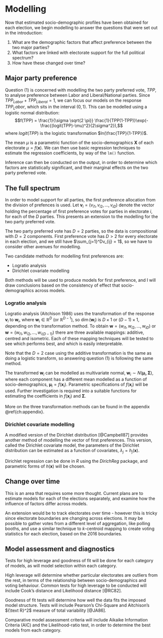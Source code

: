 # Modelling {#ch:Modelling}

Now that estimated socio-demographic profiles have been obtained for each election, we begin modelling to answer the questions that were set out in the introduction:

1. What are the demographic factors that affect preference between the two major parties?
2. What factors are linked with electorate support for the full political spectrum?
3. How have these changed over time?

## Major party preference

Question (1) is concerned with modelling the two party preferred vote, $TPP$, to analyse preference between Labor and Liberal/National parties. Since $TPP_{Labor} + TPP_{Liberal} = 1$, we can focus our models on the response $TPP_Labor$, which sits in the interval $(0,1)$. This can be modelled using a logistic normal distribution:
$$f(TPP) = \frac{1}{\sigma \sqrt{2 \pi}} \frac{1}{TPP(1-TPP)}\exp(-\frac{(logit(TPP)-\mu)^2}{2\sigma^2}),$$
where $logit(TPP)$ is the logistic transformation $ln(\frac{TPP}{1-TPP})$.

The mean $\mu$ is a parametric function of the socio-demographics $\bm{X}$ of each electorate $\mu = f(\bm{x})$. We can then use basic regression techniques to estimate the regression coefficients, by way of the `lm()` function.

Inference can then be conducted on the output, in order to determine which factors are statistically significant, and their marginal effects on the two party preferred vote.

## The full spectrum

In order to model support for all parties, the first preference allocation from the division of prefences is used. Let $\bm{v}_i = (v_{i1}, v_{i2}, \dots, v_{iD})$ denote the vector holding the percentage of first preference votes for parties in electorate $i$, for each of the $D$ parties. This presents an extension to the modelling for the two party preferred vote.

The two party preferred vote has $D=2$ parties, so the data is compositional with $D=2$ components. First preference vote has $D>2$ for every electorate in each election, and we still have $\sum_{j=1}^Dv_{ij} = 1$, so we have to consider other avenues for modelling.

Two candidate methods for modelling first preferences are:

- Logratio analysis
- Dirichlet covariate modelling

Both methods will be used to produce models for first preference, and I will draw conclusions based on the consistency of effect that socio-demographics across models.

### Logratio analysis

Logratio analysis (Aitchison 1986) uses the transformation of the response $\bm{v}_i$ to $\bm{w}_i$, where $\bm{w}_i \in \mathbb{R}^D$ (or $\mathbb{R}^{D-1}$), so $\dim(\bm{w}_i) \text{ is } D\times1 \text{ or } (D-1) \times 1$, depending on the transformation method. To obtain $\bm{w} =  (w_{i1}, w_{i2}, \dots, w_{iD})$ or $\bm{w} =  (w_{i1}, w_{i2}, \dots, w_{i(D-1)})$ there are three available mappings: additive, centred and isometric. Each of these mapping techniques will be tested to see which performs best, and which is easily interpretable.

Note that the $D=2$ case using the additive transformation is the same as doing a logistic transform, so answering question (1) is following the same method.

The transformed $\bm{w}_i$ can be modelled as multivariate normal, $\bm{w}_i \sim N(\bm{\mu}_i, \bm{\Sigma})$, where each component has a different mean modelled as a function of socio-demographics, $\bm{\mu}_i = f(\bm{x}_i)$. Parametric specifications of $f(\bm{x}_i)$ will be used. Further investigation is required into a suitable functions for estimating the coefficients in $f(\bm{x}_i)$ and $\bm{\Sigma}$.

More on the three transformation methods can be found in the appendix \@ref{ch:appendix}.

### Dirichlet covariate modelling

A modified version of the Dirichlet distribution [@Campbell87] provides another method of modelling the vector of first preferences. This version, called the Dirichlet covariate model, the parameters of the Dirichlet distribution can be estimated as a function of covariates, $\lambda_j = h_j(\bm{x})$.

Dirichlet regression can be done in $R$ using the $DirichReg$ package, and parametric forms of $h(\bm{x})$ will be chosen.

## Change over time

This is an area that requires some more thought. Current plans are to estimate models for each of the elections separately, and examine how the influence of factors differ across models.

An extension would be to track electorates over time - however this is tricky since electorate boundaries are changing across elections. It may be possible to gather votes from a different level of aggregation, like polling booths, and use a similar technique to $k$-centroid mapping to create voting statistics for each election, based on the 2016 boundaries.

## Model assessment and diagnostics

Tests for high leverage and goodness of fit will be done for each category of models, as will model selection within each category.

High leverage will determine whether particular electorates are outliers from the rest, in terms of the relationship between socio-demographics and voting behaviour. Common tests for high leverage to be conducted will include Cook's distance and Likelihood distance [@RC82].

Goodness of fit tests will determine how well the data fits the imposed model structure. Tests will include Pearson's Chi-Square and Aitchison's ${\text R}^2$ measure of total variability [@JA86].

Comparative model assessment criteria will include Aikaike Information Criteria (AIC) and the Likelihood-ratio test, in order to determine the best models from each category.

